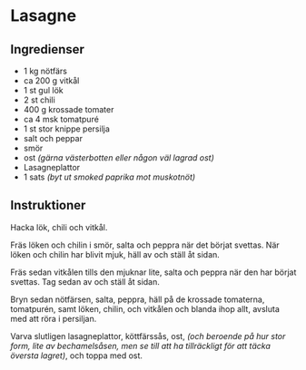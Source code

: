 
# Lasagne

## Ingredienser

- 1 kg nötfärs
- ca 200 g vitkål
- 1 st gul lök
- 2 st chili
- 400 g krossade tomater
- ca 4 msk tomatpuré
- 1 st stor knippe persilja
- salt och peppar
- smör
- ost _(gärna västerbotten eller någon väl lagrad ost)_
- Lasagneplattor
- 1 sats <InternalLink path="allaroundsas" text="allaroundsås" />
  _(byt ut smoked paprika mot muskotnöt)_

## Instruktioner

Hacka lök, chili och vitkål.

Fräs löken och chilin i smör, salta och peppra när det börjat svettas.
När löken och chilin har blivit mjuk, häll av och ställ åt sidan.

Fräs sedan vitkålen tills den mjuknar lite, salta och peppra när den har börjat svettas.
Tag sedan av och ställ åt sidan.

Bryn sedan nötfärsen, salta, peppra, häll på de krossade tomaterna, tomatpurén, samt löken,
chilin, och vitkålen och blanda ihop allt, avsluta med att röra i persiljan.

Varva slutligen lasagneplattor, köttfärssås, ost, _(och beroende på hur stor form, lite av bechamelsåsen,
men se till att ha tillräckligt för att täcka översta lagret)_, och toppa med ost.
